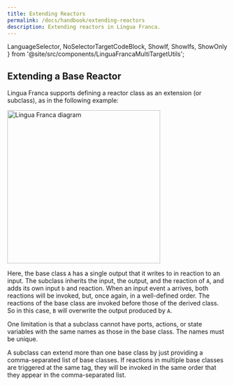 ```yaml
---
title: Extending Reactors
permalink: /docs/handbook/extending-reactors
description: Extending reactors in Lingua Franca.
---
```


  LanguageSelector,
  NoSelectorTargetCodeBlock,
  ShowIf, ShowIfs, ShowOnly
} from '@site/src/components/LinguaFrancaMultiTargetUtils';

<LanguageSelector c py ts rs />

## Extending a Base Reactor

Lingua Franca supports defining a reactor class as an extension (or subclass), as in the following example:


<NoSelectorTargetCodeBlock c={C_Extends} py={Py_Extends} rs={Rs_Extends} ts={TS_Extends} lf />

<img alt="Lingua Franca diagram" src="./../assets/images/diagrams/Extends.svg" width="350"/>

Here, the base class `A` has a single output that it writes to in reaction to an input. The subclass inherits the input, the output, and the reaction of `A`, and adds its own input `b` and reaction. When an input event `a` arrives, both reactions will be invoked, but, once again, in a well-defined order. The reactions of the base class are invoked before those of the derived class. So in this case, `B` will overwrite the output produced by `A`.

One limitation is that a subclass cannot have ports, actions, or state variables with the same names as those in the base class. The names must be unique.

A subclass can extend more than one base class by just providing a comma-separated list of base classes. If reactions in multiple base classes are triggered at the same tag, they will be invoked in the same order that they appear in the comma-separated list.

